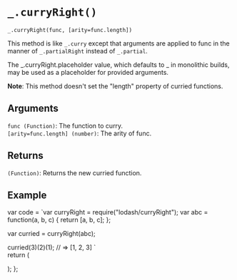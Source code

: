 # `_.curryRight()`

`_.curryRight(func, [arity=func.length])`

This method is like `_.curry` except that arguments are applied to func in the manner of `_.partialRight` instead of `_.partial`.

The _.curryRight.placeholder value, which defaults to _ in monolithic builds, may be used as a placeholder for provided arguments.

**Note**: This method doesn't set the "length" property of curried functions.

## Arguments
`func (Function)`: The function to curry.  
`[arity=func.length] (number)`: The arity of func.

## Returns
`(Function)`: Returns the new curried function.

## Example


var code =  `var curryRight = require("lodash/curryRight");
var abc = function(a, b, c) {
  return [a, b, c];
};
 
var curried = curryRight(abc);
 
curried(3)(2)(1);
// => [1, 2, 3]
`   
  return (
    <div>
      <Embed source={code} />
    </div>
  );
};

<Demo/>






